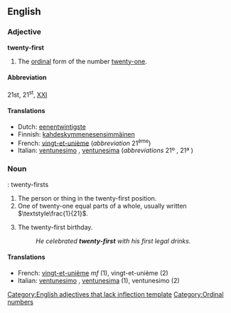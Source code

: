 ==English==

===Adjective===
'''twenty-first'''

# The [[ordinal number|ordinal]] form of the number [[twenty-one]].

====Abbreviation====
21st, 21<sup>st</sup>, [[XXI]]

====Translations====
{{top}}
*Dutch: [[eenentwintigste]]
*Finnish: [[kahdeskymmenesensimmäinen]]
*French: [[vingt-et-unième]] (''abbreviation'' 21<sup>ème</sup>)
*Italian: [[ventunesimo]] {{m}}, [[ventunesima]] {{f}} (''abbreviations'' 21º {{m}}, 21ª {{f}})
{{mid}}
{{bottom}}

===Noun===
{{p}}: twenty-firsts

# The person or thing in the twenty-first position.
# One of twenty-one equal parts of a whole, usually written <math>\textstyle\frac{1}{21}</math>.
# {{informal|USA}} The twenty-first birthday.
#:''He celebrated '''twenty-first''' with his first legal drinks.''

====Translations====

*French: [[vingt-et-unième]] ''mf'' (1), vingt-et-unième {{m}} (2)
*Italian: [[ventunesimo]] {{m}}, [[ventunesima]] {{f}} (1), ventunesimo {{m}} (2)

[[Category:English adjectives that lack inflection template]]
[[Category:Ordinal numbers]]